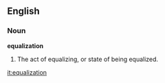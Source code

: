 ==English==

===Noun===

'''equalization'''

#The act of equalizing, or state of being equalized.

[[it:equalization]]
